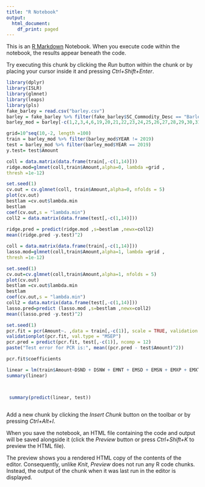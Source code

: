 ```yaml
---
title: "R Notebook"
output:
  html_document:
    df_print: paged
---
```


This is an [R Markdown](http://rmarkdown.rstudio.com) Notebook. When you execute code within the notebook, the results appear beneath the code. 

Try executing this chunk by clicking the *Run* button within the chunk or by placing your cursor inside it and pressing *Ctrl+Shift+Enter*. 

```r
library(dplyr)
library(ISLR)
library(glmnet)
library(leaps)
library(pls)
fake_barley = read.csv("barley.csv")
barley = fake_barley %>% filter(fake_barley$SC_Commodity_Desc == "Barley")
barley_mod = barley[-c(1,2,3,4,6,19,20,21,22,23,24,25,26,27,28,29,30,31,32,33,35,36)]

grid=10^seq(10,-2, length =100)
train = barley_mod %>% filter(barley_mod$YEAR != 2019)
test = barley_mod %>% filter(barley_mod$YEAR == 2019)
y.test= test$Amount
```
```r
coll = data.matrix(data.frame(train[,-c(1,14)]))
ridge.mod=glmnet(coll,train$Amount,alpha=0, lambda =grid ,
thresh =1e-12)
```
```r
set.seed(1)
cv.out = cv.glmnet(coll, train$Amount,alpha=0, nfolds = 5)
plot(cv.out)
bestlam =cv.out$lambda.min
bestlam
coef(cv.out,s = "lambda.min")
coll2 = data.matrix(data.frame(test[,-c(1,14)]))
                    
ridge.pred = predict(ridge.mod ,s=bestlam ,newx=coll2)
mean((ridge.pred -y.test)^2)
```
```r
coll = data.matrix(data.frame(train[,-c(1,14)]))
lasso.mod=glmnet(coll,train$Amount,alpha=1, lambda =grid ,
thresh =1e-12)
```
```r
set.seed(1)
cv.out=cv.glmnet(coll,train$Amount,alpha=1, nfolds = 5)
plot(cv.out)
bestlam =cv.out$lambda.min
bestlam
coef(cv.out,s = "lambda.min")
coll2 = data.matrix(data.frame(test[,-c(1,14)]))
lasso.pred=predict (lasso.mod ,s=bestlam ,newx=coll2)
mean((lasso.pred -y.test)^2)
```

```r
set.seed(1)
pcr.fit = pcr(Amount~. ,data = train[,-c(1)], scale = TRUE, validation = "CV")
validationplot(pcr.fit, val.type = "MSEP")
pcr.pred = predict(pcr.fit, test[,-c(1)], ncomp = 12)
paste("Test error for PCR is:", mean((pcr.pred - test$Amount)^2))
```
```r
pcr.fit$coefficients
```
```r
linear = lm(train$Amount~DSND + DSNW + EMNT + EMSD + EMSN + EMXP + EMXT +  PRCP + SNOW + TAVG + TMAX + TMIN , data = train)
summary(linear)



 summary(predict(linear, test))
```
```r

```


Add a new chunk by clicking the *Insert Chunk* button on the toolbar or by pressing *Ctrl+Alt+I*.

When you save the notebook, an HTML file containing the code and output will be saved alongside it (click the *Preview* button or press *Ctrl+Shift+K* to preview the HTML file).

The preview shows you a rendered HTML copy of the contents of the editor. Consequently, unlike *Knit*, *Preview* does not run any R code chunks. Instead, the output of the chunk when it was last run in the editor is displayed.
